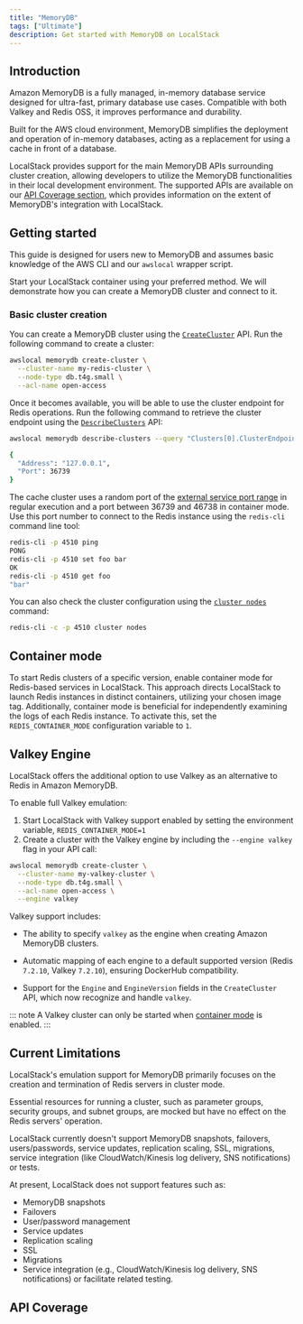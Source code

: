 ```yaml
---
title: "MemoryDB"
tags: ["Ultimate"]
description: Get started with MemoryDB on LocalStack
---
```



## Introduction

Amazon MemoryDB is a fully managed, in-memory database service designed for ultra-fast, primary database use cases. Compatible with both Valkey and Redis OSS, it improves performance and durability.

Built for the AWS cloud environment, MemoryDB simplifies the deployment and operation of in-memory databases, acting as a replacement for using a cache in front of a database. 

LocalStack provides support for the main MemoryDB APIs surrounding cluster creation, allowing developers to utilize the MemoryDB functionalities in their local development environment.
The supported APIs are available on our [API Coverage section](#api-coverage), which provides information on the extent of MemoryDB's integration with LocalStack.

## Getting started

This guide is designed for users new to MemoryDB and assumes basic knowledge of the AWS CLI and our `awslocal` wrapper script.

Start your LocalStack container using your preferred method.
We will demonstrate how you can create a MemoryDB cluster and connect to it.

### Basic cluster creation

You can create a MemoryDB cluster using the [`CreateCluster`](https://docs.aws.amazon.com/memorydb/latest/APIReference/API_CreateCluster.html) API.
Run the following command to create a cluster:

```bash
awslocal memorydb create-cluster \
  --cluster-name my-redis-cluster \
  --node-type db.t4g.small \
  --acl-name open-access
```

Once it becomes available, you will be able to use the cluster endpoint for Redis operations.
Run the following command to retrieve the cluster endpoint using the [`DescribeClusters`](https://docs.aws.amazon.com/memorydb/latest/APIReference/API_DescribeClusters.html) API:

```bash
awslocal memorydb describe-clusters --query "Clusters[0].ClusterEndpoint"
```

```bash title="Output"
{
  "Address": "127.0.0.1",
  "Port": 36739
}
```

The cache cluster uses a random port of the [external service port range](/aws/capabilities/networking/external-port-range/) in regular execution and a port between 36739 and 46738 in container mode.
Use this port number to connect to the Redis instance using the `redis-cli` command line tool:

```bash
redis-cli -p 4510 ping
PONG
redis-cli -p 4510 set foo bar
OK
redis-cli -p 4510 get foo
"bar"
```

You can also check the cluster configuration using the [`cluster nodes`](https://redis.io/commands/cluster-nodes) command:

```bash
redis-cli -c -p 4510 cluster nodes
```

## Container mode

To start Redis clusters of a specific version, enable container mode for Redis-based services in LocalStack.
This approach directs LocalStack to launch Redis instances in distinct containers, utilizing your chosen image tag.
Additionally, container mode is beneficial for independently examining the logs of each Redis instance.
To activate this, set the `REDIS_CONTAINER_MODE` configuration variable to `1`.


## Valkey Engine 

LocalStack offers the additional option to use Valkey as an alternative to Redis in Amazon MemoryDB. 

To enable full Valkey emulation: 

1. Start LocalStack with Valkey support enabled by setting the environment variable, `REDIS_CONTAINER_MODE=1`
2. Create a cluster with the Valkey engine by including the `--engine valkey` flag in your API call:

```bash
awslocal memorydb create-cluster \
  --cluster-name my-valkey-cluster \
  --node-type db.t4g.small \
  --acl-name open-access \
  --engine valkey
```

Valkey support includes:

- The ability to specify `valkey` as the engine when creating Amazon MemoryDB clusters.

- Automatic mapping of each engine to a default supported version (Redis `7.2.10`, Valkey `7.2.10`), ensuring DockerHub compatibility.

- Support for the `Engine` and `EngineVersion` fields in the `CreateCluster` API, which now recognize and handle `valkey`.

::: note
A Valkey cluster can only be started when [container mode](/aws/services/memorydb/#container-mode) is enabled. 
::: 

## Current Limitations

LocalStack's emulation support for MemoryDB primarily focuses on the creation and termination of Redis servers in cluster mode.

Essential resources for running a cluster, such as parameter groups, security groups, and subnet groups, are mocked but have no effect on the Redis servers' operation.

LocalStack currently doesn't support MemoryDB snapshots, failovers, users/passwords, service updates, replication scaling, SSL, migrations, service integration (like CloudWatch/Kinesis log delivery, SNS notifications) or tests.

At present, LocalStack does not support features such as:

- MemoryDB snapshots
- Failovers
- User/password management
- Service updates
- Replication scaling
- SSL
- Migrations
- Service integration (e.g., CloudWatch/Kinesis log delivery, SNS notifications) or facilitate related testing.

## API Coverage

<FeatureCoverage service="memorydb" client:load />
